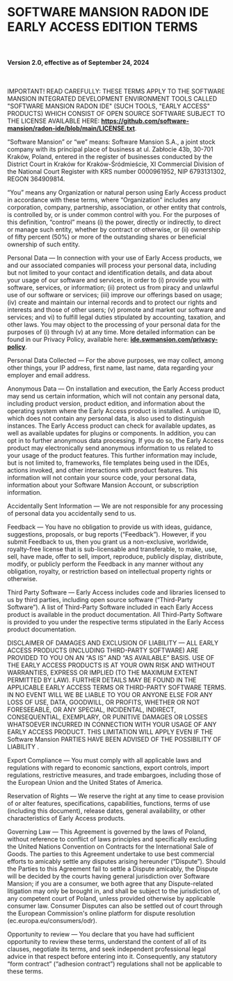 # SOFTWARE MANSION RADON IDE EARLY ACCESS EDITION TERMS

<br />

#### Version 2.0, effective as of September 24, 2024

<br />

IMPORTANT! READ CAREFULLY:
THESE TERMS APPLY TO THE SOFTWARE MANSION INTEGRATED DEVELOPMENT ENVIRONMENT TOOLS CALLED "SOFTWARE MANSION RADON IDE" (SUCH TOOLS, "EARLY ACCESS" PRODUCTS) WHICH CONSIST OF OPEN SOURCE SOFTWARE SUBJECT TO THE LICENSE AVAILABLE HERE: **https://github.com/software-mansion/radon-ide/blob/main/LICENSE.txt**.

“Software Mansion” or “we” means: Software Mansion S.A., a joint stock company with its principal place of business at ul. Zabłocie 43b, 30-701 Kraków, Poland, entered in the register of businesses conducted by the District Court in Kraków for Kraków-Śródmieście, XI Commercial Division of the National Court Register with KRS number 0000961952, NIP 6793131302, REGON 364909814.

“You” means any Organization or natural person using Early Access product in accordance with these terms, where “Organization” includes any corporation, company, partnership, association, or other entity that controls, is controlled by, or is under common control with you. For the purposes of this definition, “control” means (i) the power, directly or indirectly, to direct or manage such entity, whether by contract or otherwise, or (ii) ownership of fifty percent (50%) or more of the outstanding shares or beneficial ownership of such entity.

Personal Data — In connection with your use of Early Access products, we and our associated companies will process your personal data, including but not limited to your contact and identification details, and data about your usage of our software and services, in order to (i) provide you with software, services, or information; (ii) protect us from piracy and unlawful use of our software or services; (iii) improve our offerings based on usage; (iv) create and maintain our internal records and to protect our rights and interests and those of other users; (v) promote and market our software and services; and vi) to fulfill legal duties stipulated by accounting, taxation, and other laws. You may object to the processing of your personal data for the purposes of (i) through (v) at any time. More detailed information can be found in our Privacy Policy, available here: **[ide.swmansion.com/privacy-policy](https://ide.swmansion.com/privacy-policy)**.

Personal Data Collected — For the above purposes, we may collect, among other things, your IP address, first name, last name, data regarding your employer and email address.

Anonymous Data — On installation and execution, the Early Access product may send us certain information, which will not contain any personal data, including product version, product edition, and information about the operating system where the Early Access product is installed. A unique ID, which does not contain any personal data, is also used to distinguish instances. The Early Access product can check for available updates, as well as available updates for plugins or components. In addition, you can opt in to further anonymous data processing. If you do so, the Early Access product may electronically send anonymous information to us related to your usage of the product features. This further information may include, but is not limited to, frameworks, file templates being used in the IDEs, actions invoked, and other interactions with product features. This information will not contain your source code, your personal data, information about your Software Mansion Account, or subscription information.

Accidentally Sent Information — We are not responsible for any processing of personal data you accidentally send to us.

Feedback — You have no obligation to provide us with ideas, guidance, suggestions, proposals, or bug reports (“Feedback”). However, if you submit Feedback to us, then you grant us a non-exclusive, worldwide, royalty-free license that is sub-licensable and transferable, to make, use, sell, have made, offer to sell, import, reproduce, publicly display, distribute, modify, or publicly perform the Feedback in any manner without any obligation, royalty, or restriction based on intellectual property rights or otherwise.

Third Party Software — Early Access includes code and libraries licensed to us by third parties, including open source software (“Third-Party Software”). A list of Third-Party Software included in each Early Access product is available in the product documentation. All Third-Party Software is provided to you under the respective terms stipulated in the Early Access product documentation.

DISCLAIMER OF DAMAGES AND EXCLUSION OF LIABILITY — ALL EARLY ACCESS PRODUCTS (INCLUDING THIRD-PARTY SOFTWARE) ARE PROVIDED TO YOU ON AN “AS IS” AND “AS AVAILABLE” BASIS. USE OF THE EARLY ACCESS PRODUCTS IS AT YOUR OWN RISK AND WITHOUT WARRANTIES, EXPRESS OR IMPLIED (TO THE MAXIMUM EXTENT PERMITTED BY LAW). FURTHER DETAILS MAY BE FOUND IN THE APPLICABLE EARLY ACCESS TERMS OR THIRD-PARTY SOFTWARE TERMS. IN NO EVENT WILL WE BE LIABLE TO YOU OR ANYONE ELSE FOR ANY LOSS OF USE, DATA, GOODWILL, OR PROFITS, WHETHER OR NOT FORESEEABLE, OR ANY SPECIAL, INCIDENTAL, INDIRECT, CONSEQUENTIAL, EXEMPLARY, OR PUNITIVE DAMAGES OR LOSSES WHATSOEVER INCURRED IN CONNECTION WITH YOUR USAGE OF ANY EARLY ACCESS PRODUCT. THIS LIMITATION WILL APPLY EVEN IF THE Software Mansion PARTIES HAVE BEEN ADVISED OF THE POSSIBILITY OF LIABILITY .

Export Compliance — You must comply with all applicable laws and regulations with regard to economic sanctions, export controls, import regulations, restrictive measures, and trade embargoes, including those of the European Union and the United States of America.

Reservation of Rights — We reserve the right at any time to cease provision of or alter features, specifications, capabilities, functions, terms of use (including this document), release dates, general availability, or other characteristics of Early Access products.

Governing Law — This Agreement is governed by the laws of Poland, without reference to conflict of laws principles and specifically excluding the United Nations Convention on Contracts for the International Sale of Goods. The parties to this Agreement undertake to use best commercial efforts to amicably settle any disputes arising hereunder (“Dispute”). Should the Parties to this Agreement fail to settle a Dispute amicably, the Dispute will be decided by the courts having general jurisdiction over Software Mansion; if you are a consumer, we both agree that any Dispute-related litigation may only be brought in, and shall be subject to the jurisdiction of, any competent court of Poland, unless provided otherwise by applicable consumer law. Consumer Disputes can also be settled out of court through the European Commission's online platform for dispute resolution (ec.europa.eu/consumers/odr).

Opportunity to review — You declare that you have had sufficient opportunity to review these terms, understand the content of all of its clauses, negotiate its terms, and seek independent professional legal advice in that respect before entering into it. Consequently, any statutory “form contract” (“adhesion contract”) regulations shall not be applicable to these terms.
